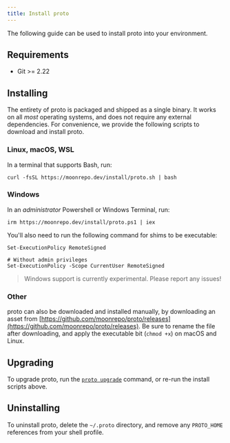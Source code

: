 ```yaml
---
title: Install proto
---
```



<HeaderLabel text="1 min" />

The following guide can be used to install proto into your environment.

## Requirements

- Git >= 2.22

## Installing

The entirety of proto is packaged and shipped as a single binary. It works on all _most_ operating
systems, and does not require any external dependencies. For convenience, we provide the following
scripts to download and install proto.

### Linux, macOS, WSL

In a terminal that supports Bash, run:

```shell
curl -fsSL https://moonrepo.dev/install/proto.sh | bash
```

### Windows

In an _administrator_ Powershell or Windows Terminal, run:

```
irm https://moonrepo.dev/install/proto.ps1 | iex
```

You'll also need to run the following command for shims to be executable:

```shell
Set-ExecutionPolicy RemoteSigned

# Without admin privileges
Set-ExecutionPolicy -Scope CurrentUser RemoteSigned
```

> Windows support is currently experimental. Please report any issues!

### Other

proto can also be downloaded and installed manually, by downloading an asset from
[https://github.com/moonrepo/proto/releases](https://github.com/moonrepo/proto/releases). Be sure to
rename the file after downloading, and apply the executable bit (`chmod +x`) on macOS and Linux.

## Upgrading

To upgrade proto, run the [`proto upgrade`](./commands/upgrade) command, or re-run the install
scripts above.

## Uninstalling

To uninstall proto, delete the `~/.proto` directory, and remove any `PROTO_HOME` references from
your shell profile.
